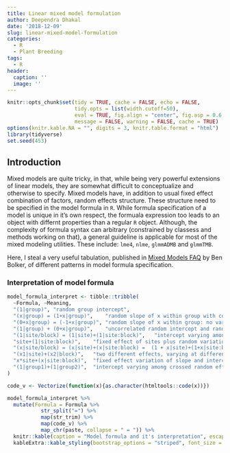 ```yaml
---
title: Linear mixed model formulation
author: Deependra Dhakal
date: '2018-12-09'
slug: linear-mixed-model-formulation
categories:
  - R
  - Plant Breeding
tags:
  - R
header:
  caption: ''
  image: ''
---
```


```r
knitr::opts_chunk$set(tidy = TRUE, cache = FALSE, echo = FALSE, 
                      tidy.opts = list(width.cutoff=50), 
                      eval = TRUE, fig.align = "center", fig.asp = 0.6, 
                      message = FALSE, warning = FALSE, cache = TRUE)
options(knitr.kable.NA = "", digits = 3, knitr.table.format = "html")
library(tidyverse)
set.seed(453)
```

## Introduction

Mixed models are quite tricky, in that, while being very powerful extensions of linear models, they are somewhat difficult to conceptualize and otherwise to specify. Mixed models have, in addition to usual fixed effect combination of factors, random effects structure. These structure need to be specified in the model formula in `R`. While formula specification of a model is unique in it's own respect, the formuala expression too leads to an object with differnt properties than a regular `R` object. Although, the complexity of formula syntax can arbitrary (constrained by classess and methods working on that), a general guideline is applicable for most of the mixed modeling utilities. These include: `lme4`, `nlme`, `glmmADMB` and `glmmTMB`.

Here, I steal a very useful tabulation, published in [Mixed Models FAQ](https://bbolker.github.io/mixedmodels-misc/glmmFAQ.html#model-specification) by Ben Bolker, of different patterns in model formula specification.

### Interpretation of model formula

```r
model_formula_interpret <- tibble::tribble(
  ~Formula, ~Meaning,
  "(1|group)", "random group intercept",
  "(x|group) = (1+x|group)",	"random slope of x within group with correlated intercept",
  "(0+x|group) = (-1+x|group)",	"random slope of x within group: no variation in intercept",
  "(1|group) + (0+x|group)",	"uncorrelated random intercept and random slope within group",
  "(1|site/block) = (1|site)+(1|site:block)",	"intercept varying among sites and among blocks within sites (nested random effects)",
  "site+(1|site:block)",	"fixed effect of sites plus random variation in intercept among blocks within sites",
  "(x|site/block) = (x|site)+(x|site:block) =  (1 + x|site)+(1+x|site:block)",	"slope and intercept varying among sites and among blocks within sites",
  "(x1|site)+(x2|block)",	"two different effects, varying at different levels",
  "x*site+(x|site:block)",	"fixed effect variation of slope and intercept varying among sites and random variation of slope and intercept among blocks within sites",
  "(1|group1)+(1|group2)",	"intercept varying among crossed random effects (e.g. site, year)"
)

code_v <- Vectorize(function(x){as.character(htmltools::code(x))})

model_formula_interpret %>%
  mutate(Formula = Formula %>%
           str_split("=") %>%
           map(str_trim) %>%
           map(code_v) %>%
           map_chr(paste, collapse = " = ")) %>%
  knitr::kable(caption = "Model formula and it's interpretation", escape = F) %>% 
  kableExtra::kable_styling(bootstrap_options = "striped", font_size = 12, full_width = TRUE)
```

